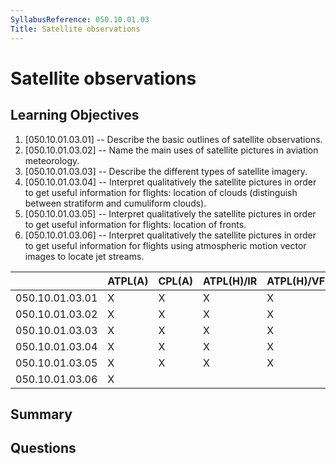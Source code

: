 ```yaml
---
SyllabusReference: 050.10.01.03
Title: Satellite observations
---
```


# Satellite observations

## Learning Objectives

1. [050.10.01.03.01] -- Describe the basic outlines of satellite observations.
2. [050.10.01.03.02] -- Name the main uses of satellite pictures in aviation
   meteorology.
3. [050.10.01.03.03] -- Describe the different types of satellite imagery.
4. [050.10.01.03.04] -- Interpret qualitatively the satellite pictures in order
   to get useful information for flights: location of clouds (distinguish
   between stratiform and cumuliform clouds).
5. [050.10.01.03.05] -- Interpret qualitatively the satellite pictures in order
   to get useful information for flights: location of fronts.
6. [050.10.01.03.06] -- Interpret qualitatively the satellite pictures in order
   to get useful information for flights using atmospheric motion vector images
   to locate jet streams.

|                 | ATPL(A) | CPL(A) | ATPL(H)/IR | ATPL(H)/VFR | CPL(H) | IR  | CBIR(A) |
| --------------- | ------- | ------ | ---------- | ----------- | ------ | --- | ------- |
| 050.10.01.03.01 | X       | X      | X          | X           | X      | X   | X       |
| 050.10.01.03.02 | X       | X      | X          | X           | X      | X   | X       |
| 050.10.01.03.03 | X       | X      | X          | X           | X      | X   | X       |
| 050.10.01.03.04 | X       | X      | X          | X           | X      | X   | X       |
| 050.10.01.03.05 | X       | X      | X          | X           | X      | X   | X       |
| 050.10.01.03.06 | X       |        |            |             |        |     |         |

## Summary

## Questions
